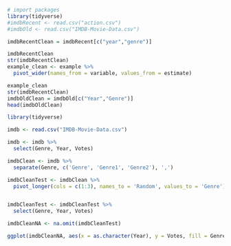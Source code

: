 ```r
# import packages
library(tidyverse) 
#imdbRecent <- read.csv("action.csv")
#imdbOld <- read.csv("IMDB-Movie-Data.csv")

imdbRecentClean = imdbRecent[c("year","genre")]

imdbRecentClean
str(imdbRecentClean)
example_clean <- example %>%
  pivot_wider(names_from = variable, values_from = estimate)

example_clean
str(imdbRecentClean)
imdbOldClean = imdbOld[c("Year","Genre")]
head(imdbOldClean)

```

```r
library(tidyverse) 

imdb <- read.csv("IMDB-Movie-Data.csv")

imdb <- imdb %>%
  select(Genre, Year, Votes)

imdbClean <- imdb %>%
  separate(Genre, c('Genre', 'Genre1', 'Genre2'), ',') 

imdbCleanTest <- imdbClean %>%
  pivot_longer(cols = c(1:3), names_to = 'Random', values_to = 'Genre') 


imdbCleanTest <- imdbCleanTest %>%
  select(Genre, Year, Votes)

imdbCleanNA <- na.omit(imdbCleanTest)


```

```r
ggplot(imdbCleanNA, aes(x = as.character(Year), y = Votes, fill = Genre)) + geom_bar(stat = "identity") + labs(title = "Number of Votes for Each Genre Per Year", x = "Year") + theme_minimal()
```


